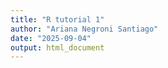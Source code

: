 ```yaml
---
title: "R tutorial 1"
author: "Ariana Negroni Santiago"
date: "2025-09-04"
output: html_document
---
```


